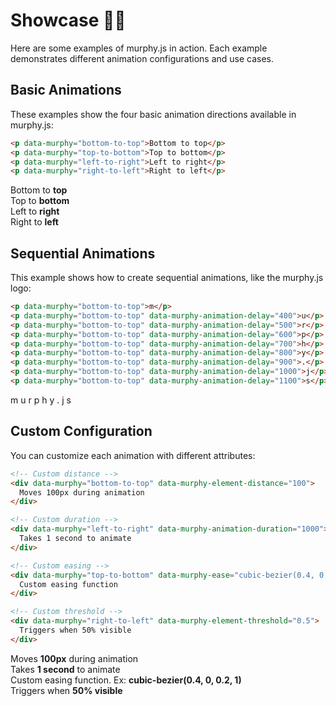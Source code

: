
# Showcase 💅🏽

Here are some examples of murphy.js in action. Each example demonstrates different animation configurations and use cases.

## Basic Animations

These examples show the four basic animation directions available in murphy.js:

```html copy
<p data-murphy="bottom-to-top">Bottom to top</p>
<p data-murphy="top-to-bottom">Top to bottom</p>
<p data-murphy="left-to-right">Left to right</p>
<p data-murphy="right-to-left">Right to left</p>
```

<div id="basic-demo">
  <DemoContainer>
    <div className="demo-box" data-murphy="bottom-to-top">Bottom to <strong>top</strong></div>
    <div className="demo-box" data-murphy="top-to-bottom">Top to <strong>bottom</strong></div>
    <div className="demo-box" data-murphy="left-to-right">Left to <strong>right</strong></div>
    <div className="demo-box" data-murphy="right-to-left">Right to <strong>left</strong></div>
  </DemoContainer>
  <DemoControls containerId="basic-demo" />
</div>

## Sequential Animations

This example shows how to create sequential animations, like the murphy.js logo:

```html copy
<p data-murphy="bottom-to-top">m</p>
<p data-murphy="bottom-to-top" data-murphy-animation-delay="400">u</p>
<p data-murphy="bottom-to-top" data-murphy-animation-delay="500">r</p>
<p data-murphy="bottom-to-top" data-murphy-animation-delay="600">p</p>
<p data-murphy="bottom-to-top" data-murphy-animation-delay="700">h</p>
<p data-murphy="bottom-to-top" data-murphy-animation-delay="800">y</p>
<p data-murphy="bottom-to-top" data-murphy-animation-delay="900">.</p>
<p data-murphy="bottom-to-top" data-murphy-animation-delay="1000">j</p>
<p data-murphy="bottom-to-top" data-murphy-animation-delay="1100">s</p>
```

<div id="sequential-demo">
  <DemoContainer className="logo-demo">
    <span className="demo-letter" data-murphy="bottom-to-top">m</span>
    <span className="demo-letter" data-murphy="bottom-to-top" data-murphy-animation-delay="400">u</span>
    <span className="demo-letter" data-murphy="bottom-to-top" data-murphy-animation-delay="500">r</span>
    <span className="demo-letter" data-murphy="bottom-to-top" data-murphy-animation-delay="600">p</span>
    <span className="demo-letter" data-murphy="bottom-to-top" data-murphy-animation-delay="700">h</span>
    <span className="demo-letter" data-murphy="bottom-to-top" data-murphy-animation-delay="800">y</span>
    <span className="demo-letter" data-murphy="bottom-to-top" data-murphy-animation-delay="900">.</span>
    <span className="demo-letter" data-murphy="bottom-to-top" data-murphy-animation-delay="1000">j</span>
    <span className="demo-letter" data-murphy="bottom-to-top" data-murphy-animation-delay="1100">s</span>
  </DemoContainer>
  <DemoControls containerId="sequential-demo" />
</div>

## Custom Configuration

You can customize each animation with different attributes:

```html copy
<!-- Custom distance -->
<div data-murphy="bottom-to-top" data-murphy-element-distance="100">
  Moves 100px during animation
</div>

<!-- Custom duration -->
<div data-murphy="left-to-right" data-murphy-animation-duration="1000">
  Takes 1 second to animate
</div>

<!-- Custom easing -->
<div data-murphy="top-to-bottom" data-murphy-ease="cubic-bezier(0.4, 0, 0.2, 1)">
  Custom easing function
</div>

<!-- Custom threshold -->
<div data-murphy="right-to-left" data-murphy-element-threshold="0.5">
  Triggers when 50% visible
</div>
```

<div id="custom-demo">
  <DemoContainer>
    <div className="demo-box" data-murphy="bottom-to-top" data-murphy-element-distance="100">
      Moves <strong>100px</strong> during animation
    </div>
    <div className="demo-box" data-murphy="left-to-right" data-murphy-animation-duration="1000">
      Takes <strong>1 second</strong> to animate
    </div>
    <div className="demo-box" data-murphy="top-to-bottom" data-murphy-ease="cubic-bezier(0.4, 0, 0.2, 1)">
      Custom easing function. Ex: <strong>cubic-bezier(0.4, 0, 0.2, 1)</strong>
    </div>
    <div className="demo-box" data-murphy="right-to-left" data-murphy-element-threshold="0.5">
      Triggers when <strong>50% visible</strong>
    </div>
  </DemoContainer>
  <DemoControls containerId="custom-demo" />
</div>
